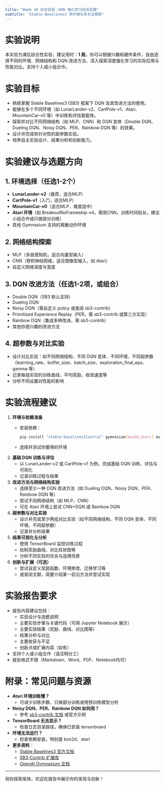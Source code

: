 ```yaml
---
title: "Week 10 综合实验：DQN 强化学习综合实践"
subtitle: "Stable Baselines3 多环境与多方法探索"
---
```


# 实验说明

本实验为课后综合性实验，建议用时：**1 周**。你可以根据兴趣和硬件条件，自由选择不同的环境、网络结构和 DQN 改进方法，深入探索深度强化学习的实际应用与性能对比。支持个人或小组合作。

# 实验目标

- 熟练掌握 Stable Baselines3 (SB3) 框架下 DQN 及其改进方法的使用。
- 能够在多个不同环境（如 LunarLander-v2、CartPole-v1、Atari、MountainCar-v0 等）中训练和评估智能体。
- 探索并对比不同网络结构（如 MLP、CNN）和 DQN 变体（Double DQN、Dueling DQN、Noisy DQN、PER、Rainbow DQN 等）的效果。
- 设计并完成有针对性的超参数实验。
- 培养自主实验设计、结果分析和创新能力。

# 实验建议与选题方向

## 1. 环境选择（任选1-2个）
- **LunarLander-v2**（推荐，适合MLP）
- **CartPole-v1**（入门，适合MLP）
- **MountainCar-v0**（适合MLP，难度适中）
- **Atari 环境**（如 BreakoutNoFrameskip-v4，需用CNN，训练时间较长，建议小组合作或只做部分训练）
- 其他 Gymnasium 支持的离散动作环境

## 2. 网络结构探索
- MLP（多层感知机，适合向量型输入）
- CNN（卷积神经网络，适合图像型输入，如 Atari）
- 自定义网络深度与宽度

## 3. DQN 改进方法（任选1-2项，或组合）
- Double DQN（SB3 默认支持）
- Dueling DQN
- Noisy DQN（需自定义 policy 或查阅 sb3-contrib）
- Prioritized Experience Replay（PER，需 sb3-contrib 或第三方实现）
- Rainbow DQN（集成多种改进，需 sb3-contrib）
- 其他你感兴趣的改进方法

## 4. 超参数与对比实验
- 设计对比实验：如不同网络结构、不同 DQN 变体、不同环境、不同超参数（learning_rate、buffer_size、batch_size、exploration_final_eps、gamma 等）
- 记录每组实验的训练曲线、平均奖励、收敛速度等
- 分析不同设置对性能的影响

# 实验流程建议

1. **环境与依赖准备**
   - 安装依赖：
     ```bash
     pip install "stable-baselines3[extra]" gymnasium[box2d,atari] matplotlib numpy torch tensorboard
     ```
   - 选择并测试你要用的环境

2. **基础 DQN 训练与评估**
   - 以 LunarLander-v2 或 CartPole-v1 为例，完成基础 DQN 训练、评估与可视化
   - 记录训练过程与结果

3. **改进方法与网络结构实验**
   - 选择至少一种 DQN 改进方法（如 Dueling DQN、Noisy DQN、PER、Rainbow DQN 等）
   - 尝试不同网络结构（如 MLP、CNN）
   - 可在 Atari 环境上尝试 CNN+DQN 或 Rainbow DQN

4. **超参数与对比实验**
   - 设计并完成至少两组对比实验（如不同网络结构、不同 DQN 变体、不同环境、不同超参数）
   - 记录并分析结果

5. **结果可视化与分析**
   - 使用 TensorBoard 监控训练过程
   - 绘制奖励曲线、对比柱状图等
   - 分析不同实验的优劣与适用场景

6. **创新与扩展（可选）**
   - 尝试自定义奖励函数、环境修改、迁移学习等
   - 或查阅文献，简要介绍某一前沿方法并尝试实现

# 实验报告要求

- 报告内容建议包括：
  - 实验设计与选题说明
  - 主要实验步骤与关键代码（可用 Jupyter Notebook 展示）
  - 主要实验结果（奖励、曲线、对比图等）
  - 结果分析与对比
  - 主要收获与不足
  - 创新点或扩展内容（如有）
- 支持个人或小组合作（请注明分工）
- 报告格式不限（Markdown、Word、PDF、Notebook均可）

# 附录：常见问题与资源

- **Atari 环境训练慢？**
  - 可减少训练步数、只做部分训练或用预训练模型分析
- **Noisy DQN、PER、Rainbow DQN 如何用？**
  - 参考 [sb3-contrib 文档](https://sb3-contrib.readthedocs.io/en/master/) 或官方示例
- **TensorBoard 无法显示？**
  - 检查日志目录路径，确保已安装 tensorboard
- **环境无法运行？**
  - 检查依赖安装，特别是 box2d、atari
- **更多资料**：
  - [Stable Baselines3 官方文档](https://stable-baselines3.readthedocs.io/zh_CN/latest/)
  - [SB3-Contrib 扩展库](https://sb3-contrib.readthedocs.io/en/master/)
  - [OpenAI Gymnasium 文档](https://gymnasium.farama.org/)

---

祝你探索愉快，欢迎在报告中展示你的发现与创新！ 